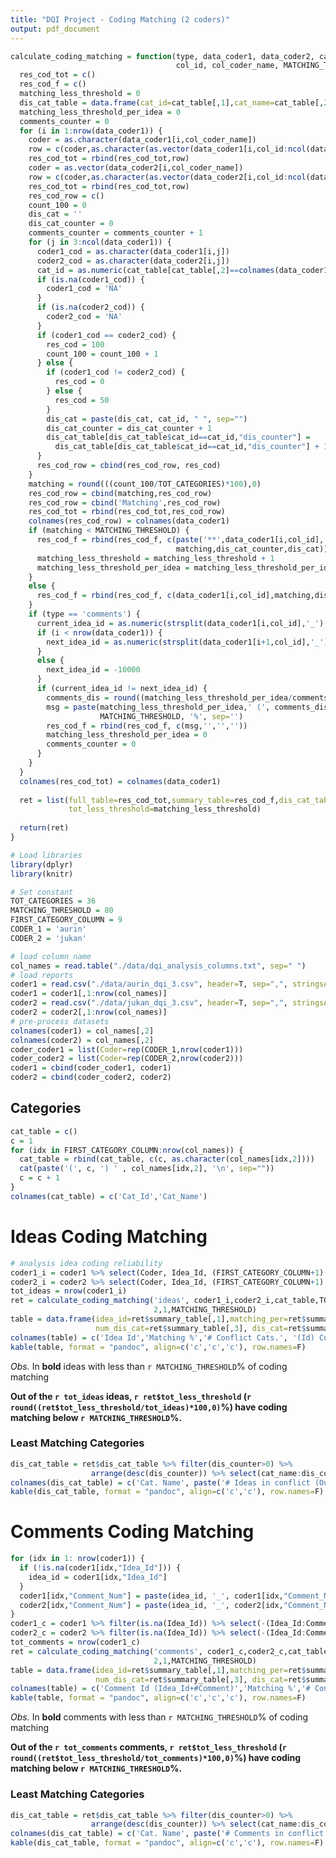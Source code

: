 ```yaml
---
title: "DQI Project - Coding Matching (2 coders)"
output: pdf_document
---
```


```r
calculate_coding_matching = function(type, data_coder1, data_coder2, cat_table, TOT_CATEGORIES,
                                     col_id, col_coder_name, MATCHING_THRESHOLD) {
  res_cod_tot = c()
  res_cod_f = c()
  matching_less_threshold = 0
  dis_cat_table = data.frame(cat_id=cat_table[,1],cat_name=cat_table[,2],dis_counter=rep(0,nrow(cat_table)))
  matching_less_threshold_per_idea = 0
  comments_counter = 0
  for (i in 1:nrow(data_coder1)) {
    coder = as.character(data_coder1[i,col_coder_name])
    row = c(coder,as.character(as.vector(data_coder1[i,col_id:ncol(data_coder1)])))
    res_cod_tot = rbind(res_cod_tot,row)
    coder = as.vector(data_coder2[i,col_coder_name])
    row = c(coder,as.character(as.vector(data_coder2[i,col_id:ncol(data_coder2)])))
    res_cod_tot = rbind(res_cod_tot,row)
    res_cod_row = c()
    count_100 = 0
    dis_cat = ''
    dis_cat_counter = 0
    comments_counter = comments_counter + 1
    for (j in 3:ncol(data_coder1)) {
      coder1_cod = as.character(data_coder1[i,j])
      coder2_cod = as.character(data_coder2[i,j])
      cat_id = as.numeric(cat_table[cat_table[,2]==colnames(data_coder1)[j],1])
      if (is.na(coder1_cod)) {
        coder1_cod = 'NA'
      }
      if (is.na(coder2_cod)) {
        coder2_cod = 'NA'
      }
      if (coder1_cod == coder2_cod) {
        res_cod = 100
        count_100 = count_100 + 1
      } else {
        if (coder1_cod != coder2_cod) {
          res_cod = 0
        } else {
          res_cod = 50
        }
        dis_cat = paste(dis_cat, cat_id, " ", sep="")  
        dis_cat_counter = dis_cat_counter + 1
        dis_cat_table[dis_cat_table$cat_id==cat_id,"dis_counter"] = 
          dis_cat_table[dis_cat_table$cat_id==cat_id,"dis_counter"] + 1
      }
      res_cod_row = cbind(res_cod_row, res_cod)
    }
    matching = round(((count_100/TOT_CATEGORIES)*100),0)
    res_cod_row = cbind(matching,res_cod_row)
    res_cod_row = cbind('Matching',res_cod_row)
    res_cod_tot = rbind(res_cod_tot,res_cod_row)
    colnames(res_cod_row) = colnames(data_coder1)
    if (matching < MATCHING_THRESHOLD) {
      res_cod_f = rbind(res_cod_f, c(paste('**',data_coder1[i,col_id],'**',sep=''),
                                     matching,dis_cat_counter,dis_cat))
      matching_less_threshold = matching_less_threshold + 1
      matching_less_threshold_per_idea = matching_less_threshold_per_idea + 1
    } 
    else {
      res_cod_f = rbind(res_cod_f, c(data_coder1[i,col_id],matching,dis_cat_counter,dis_cat))  
    }
    if (type == 'comments') {
      current_idea_id = as.numeric(strsplit(data_coder1[i,col_id],'_')[[1]][1])
      if (i < nrow(data_coder1)) {
        next_idea_id = as.numeric(strsplit(data_coder1[i+1,col_id],'_')[[1]][1])
      }
      else {
        next_idea_id = -10000
      }
      if (current_idea_id != next_idea_id) {
        comments_dis = round((matching_less_threshold_per_idea/comments_counter)*100,0)
        msg = paste(matching_less_threshold_per_idea,' (', comments_dis ,'%)  comm. cod. match. < ', 
                    MATCHING_THRESHOLD, '%', sep='')
        res_cod_f = rbind(res_cod_f, c(msg,'','',''))
        matching_less_threshold_per_idea = 0
        comments_counter = 0
      }
    }
  } 
  colnames(res_cod_tot) = colnames(data_coder1)
  
  ret = list(full_table=res_cod_tot,summary_table=res_cod_f,dis_cat_table=dis_cat_table,
             tot_less_threshold=matching_less_threshold)
  
  return(ret)
}
```

```r
# Load libraries
library(dplyr)
library(knitr)
```

```r
# Set constant
TOT_CATEGORIES = 36
MATCHING_THRESHOLD = 80
FIRST_CATEGORY_COLUMN = 9
CODER_1 = 'aurin'
CODER_2 = 'jukan'
```

```r
# load column name
col_names = read.table("./data/dqi_analysis_columns.txt", sep=" ")
# load reports
coder1 = read.csv("./data/aurin_dqi_3.csv", header=T, sep=",", stringsAsFactor=F)
coder1 = coder1[,1:nrow(col_names)]
coder2 = read.csv("./data/jukan_dqi_3.csv", header=T, sep=",", stringsAsFactor=F)
coder2 = coder2[,1:nrow(col_names)]
# pre-process datasets
colnames(coder1) = col_names[,2]
colnames(coder2) = col_names[,2]
coder_coder1 = list(Coder=rep(CODER_1,nrow(coder1)))
coder_coder2 = list(Coder=rep(CODER_2,nrow(coder2)))
coder1 = cbind(coder_coder1, coder1)
coder2 = cbind(coder_coder2, coder2)
```

## Categories

```r
cat_table = c()
c = 1
for (idx in FIRST_CATEGORY_COLUMN:nrow(col_names)) {
  cat_table = rbind(cat_table, c(c, as.character(col_names[idx,2])))
  cat(paste('(', c, ') ' , col_names[idx,2], '\n', sep=""))
  c = c + 1
}
colnames(cat_table) = c('Cat_Id','Cat_Name')
```

# Ideas Coding Matching

```r
# analysis idea coding reliability
coder1_i = coder1 %>% select(Coder, Idea_Id, (FIRST_CATEGORY_COLUMN+1):nrow(col_names)) %>% filter(!is.na(Idea_Id))
coder2_i = coder2 %>% select(Coder, Idea_Id, (FIRST_CATEGORY_COLUMN+1):nrow(col_names)) %>% filter(!is.na(Idea_Id)) 
tot_ideas = nrow(coder1_i)
ret = calculate_coding_matching('ideas', coder1_i,coder2_i,cat_table,TOT_CATEGORIES,
                                2,1,MATCHING_THRESHOLD)
table = data.frame(idea_id=ret$summary_table[,1],matching_per=ret$summary_table[,2],
                   num_dis_cat=ret$summary_table[,3], dis_cat=ret$summary_table[,4])
colnames(table) = c('Idea Id','Matching %','# Conflict Cats.', '(Id) Conflict Cats.')
kable(table, format = "pandoc", align=c('c','c','c'), row.names=F)
```

*Obs.* In **bold** ideas with less than `r MATCHING_THRESHOLD`% of coding matching

**Out of the `r tot_ideas` ideas, `r ret$tot_less_threshold` (`r round((ret$tot_less_threshold/tot_ideas)*100,0)`%) have coding matching below `r MATCHING_THRESHOLD`%.**

### Least Matching Categories

```r
dis_cat_table = ret$dis_cat_table %>% filter(dis_counter>0) %>% 
                  arrange(desc(dis_counter)) %>% select(cat_name:dis_counter)
colnames(dis_cat_table) = c('Cat. Name', paste('# Ideas in conflict (Out of ', tot_ideas, ')', sep=''))
kable(dis_cat_table, format = "pandoc", align=c('c','c'), row.names=F)
```


# Comments Coding Matching

```r
for (idx in 1: nrow(coder1)) {
  if (!is.na(coder1[idx,"Idea_Id"])) {
    idea_id = coder1[idx,"Idea_Id"]
  }
  coder1[idx,"Comment_Num"] = paste(idea_id, '_', coder1[idx,"Comment_Num"], sep='')
  coder2[idx,"Comment_Num"] = paste(idea_id, '_', coder2[idx,"Comment_Num"], sep='')
}
coder1_c = coder1 %>% filter(is.na(Idea_Id)) %>% select(-(Idea_Id:Comment)) %>% rename(Comment_Id=Comment_Num) 
coder2_c = coder2 %>% filter(is.na(Idea_Id)) %>% select(-(Idea_Id:Comment)) %>% rename(Comment_Id=Comment_Num)
tot_comments = nrow(coder1_c)
ret = calculate_coding_matching('comments', coder1_c,coder2_c,cat_table,TOT_CATEGORIES,
                                2,1,MATCHING_THRESHOLD)
table = data.frame(idea_id=ret$summary_table[,1],matching_per=ret$summary_table[,2],
                   num_dis_cat=ret$summary_table[,3], dis_cat=ret$summary_table[,4])
colnames(table) = c('Comment Id (Idea_Id+#Comment)','Matching %','# Conflict Cats.', '(Id) Conflict Cats.')
kable(table, format = "pandoc", align=c('c','c','c'), row.names=F)
```

*Obs.* In **bold** comments with less than `r MATCHING_THRESHOLD`% of coding matching

**Out of the `r tot_comments` comments, `r ret$tot_less_threshold` (`r round((ret$tot_less_threshold/tot_comments)*100,0)`%) have coding matching below `r MATCHING_THRESHOLD`%.**

### Least Matching Categories

```r
dis_cat_table = ret$dis_cat_table %>% filter(dis_counter>0) %>% 
                  arrange(desc(dis_counter)) %>% select(cat_name:dis_counter)
colnames(dis_cat_table) = c('Cat. Name', paste('# Comments in conflict (Out of ', tot_comments, ')', sep=''))
kable(dis_cat_table, format = "pandoc", align=c('c','c'), row.names=F)
```
